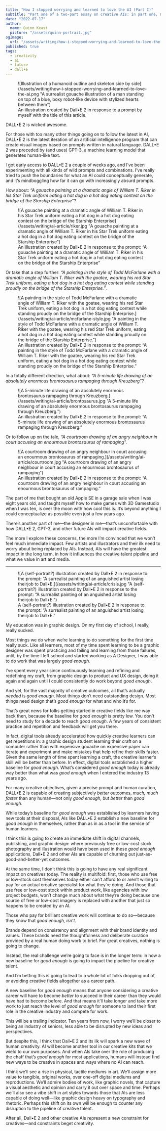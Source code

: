 ```yaml
---
title: "How I stopped worrying and learned to love the AI (Part I)"
subtitle: "Part one of a two-part essay on creative AIs: in part one, my optimism and excitement for our creative future, and in part two, my discomfort with the prospect of living in a persistent unreality."
date: "2022-07-17"
author:
  name: Quinn Keast
  picture: "/assets/quinn-portrait.jpg"
ogImage:
  url: "/assets/writing/how-i-stopped-worrying-and-learned-to-love-the-ai.png"
published: true
tags:
  - creativity
  - ai
  - future
  - dall•e
---
```


<figure>
  ![Illustration of a humanoid outline and skeleton side by
  side](/assets/writing/how-i-stopped-worrying-and-learned-to-love-the-ai.png "A
  surrealist gouache illustration of a man standing on top of a blue, boxy
  robot-like device with stylized hearts between them")
  <figcaption>An illustration created by Dall•E 2 in response to a prompt by myself with
    the title of this article.</figcaption>
</figure>

DALL•E 2 is wicked awesome.

For those with too many other things going on to follow the latest in AI, DALL•E 2 is the latest iteration of an artificial intelligence program that can create visual images based on prompts written in natural language. DALL•E 2 was preceded by (and uses) GPT-3, a machine learning model that generates human-like text.

I got early access to DALL•E 2 a couple of weeks ago, and I’ve been experimenting with all kinds of wild prompts and combinations. I’ve really tried to push the boundaries for what an AI could conceptually generate, and it’s mindboggling how far it can go with increasingly absurd prompts.

How about: _“A gouache painting at a dramatic angle of William T. Riker in his Star Trek uniform eating a hot dog in a hot dog eating contest on the bridge of the Starship Enterprise”_?

<figure>
  ![A gouache painting at a dramatic angle of William T. Riker in his Star Trek
  uniform eating a hot dog in a hot dog eating contest on the bridge of the
  Starship Enterprise](/assets/writing/ai-article/riker.jpg "A gouache painting
  at a dramatic angle of William T. Riker in his Star Trek uniform eating a hot
  dog in a hot dog eating contest on the bridge of the Starship Enterprise")
  <figcaption>An illustration created by Dall•E 2 in response to the prompt: “A gouache
    painting at a dramatic angle of William T. Riker in his Star Trek uniform
    eating a hot dog in a hot dog eating contest on the bridge of the Starship
    Enterprise”</figcaption>
</figure>

Or take that a step further: _“A painting in the style of Todd McFarlane with a dramatic angle of William T. Riker with the goatee, wearing his red Star Trek uniform, eating a hot dog in a hot dog eating contest while standing proudly on the bridge of the Starship Enterprise.”_.

<figure>
  ![A painting in the style of Todd McFarlane with a dramatic angle of William T. Riker with the goatee, wearing his red Star Trek uniform, eating a hot dog in a hot dog eating contest while standing proudly on the bridge of the Starship Enterprise.](/assets/writing/ai-article/mcfarlane-style.jpg "A painting in the style of Todd McFarlane with a dramatic angle of William T. Riker with the goatee, wearing his red Star Trek uniform, eating a hot dog in a hot dog eating contest while standing proudly on the bridge of the Starship Enterprise.")
  <figcaption>An illustration created by Dall•E 2 in response to the prompt: “A painting in the style of Todd McFarlane with a dramatic angle of William T. Riker with the goatee, wearing his red Star Trek uniform, eating a hot dog in a hot dog eating contest while standing proudly on the bridge of the Starship Enterprise.”</figcaption>
</figure>

In a totally different direction, what about: _“A 5-minute life drawing of an absolutely enormous brontosaurus rampaging through Kreuzberg”_?

<figure>
  ![A 5-minute life drawing of an absolutely enormous brontosaurus rampaging through Kreuzberg.](/assets/writing/ai-article/brontosaurus.jpg "A 5-minute life drawing of an absolutely enormous brontosaurus rampaging through Kreuzberg.")
  <figcaption>An illustration created by Dall•E 2 in response to the prompt: “A 5-minute life drawing of an absolutely enormous brontosaurus rampaging through Kreuzberg.”</figcaption>
</figure>

Or to follow up on the tale, _“A courtroom drawing of an angry neighbour in court accusing an enourmous brontosaurus of rampaging”_.

<figure>
  ![A courtroom drawing of an angry neighbour in court accusing an enourmous brontosaurus of rampaging.](/assets/writing/ai-article/courtroom.jpg "A courtroom drawing of an angry neighbour in court accusing an enourmous brontosaurus of rampaging")
  <figcaption>An illustration created by Dall•E 2 in response to the prompt: “A courtroom drawing of an angry neighbour in court accusing an enourmous brontosaurus of rampaging.”</figcaption>
</figure>

The part of me that bought an old Apple SE in a garage sale when I was eight years old, and taught myself how to make games with 3D Gamestudio when I was ten, is over the moon with how cool this is. It’s beyond anything I could conceptualize as possible even just a few years ago.

There’s another part of me—the designer in me—that’s uncomfortable with how DALL•E 2, GPT-3, and other future AIs will impact creative fields.

The more I explore these concerns, the more I’m convinced that we won’t feel much immediate impact. Few artists and illustrators and their ilk need to worry about being replaced by AIs. Instead, AIs will have the greatest impact in the long term, in how it influences the creative talent pipeline and what we value in art and media.

---

<figure>
  ![A (self-portrait?) illustration created by Dall•E 2 in response to the prompt: “A surrealist painting of an anguished artist losing theirjob to Dall•E.](/assets/writing/ai-article/crisis.jpg "A (self-portrait?) illustration created by Dall•E 2 in response to the prompt: “A surrealist painting of an anguished artist losing theirjob to Dall•E.")
  <figcaption>A (self-portrait?) illustration created by Dall•E 2 in response to the prompt: “A surrealist painting of an anguished artist losing theirjob to Dall•E.”</figcaption>
</figure>

My education was in graphic design. On my first day of school, I really, really sucked.

Most things we do when we’re learning to do something for the first time really suck. Like all learners, most of my time spent learning to be a graphic designer was spent practicing and failing and learning from those failures, until, by the time I left school and started working as A Designer, I was able to do work that was largely _good enough_.

I’ve spent every year since continuously learning and refining and redefining my craft, from graphic design to product and UX design, doing it again and again until I could consistently do work beyond _good enough_.

And yet, for the vast majority of creative outcomes, all that’s actually _needed_ is _good enough_.
Most things don’t need outstanding design. Most things need design that’s _good enough_ for what and who it’s for.

That’s great news for folks getting started in creative fields like me way back then, because the baseline for _good enough_ is pretty low. You don’t need to study for a decade to reach _good enough_. A few years of consistent practice and repetition and feedback will get you there.

In fact, digital tools already accelerated how quickly creative learners can get repetitions in: a graphic design student learning their craft on a computer rather than with expensive gouache on expensive paper can iterate and experiment and make mistakes that help refine their skills faster. Given the same length of time spent learning a craft, the creative learner’s skill will be better than before. In effect, digital tools established a higher baseline for _good enough_. What’s considered _good enough_ today is already way better than what was _good enough_ when I entered the industry 13 years ago.

For many creative objectives, given a precise prompt and human curation, DALL•E 2 is capable of creating subjectively _better_ outcomes, _much, much faster_ than any human—not only _good enough_, but _better_ than _good enough_.

While today’s baseline for _good enough_ was established by learners having new tools at their disposal, AIs like DALL•E 2 establish a new baseline for _good enough_ in themselves, rather than as in as a tool in the service of human learners.

I think this is going to create an immediate shift in digital channels, publishing, and graphic design: where previously free or low-cost stock photography and illustration would have been used in these _good enough_ applications, Dall•E 2 and other AIs are capable of churning out just-as-good-and-better-yet outcomes.

At the same time, I don’t think this is going to have any real significant impact on creatives today. The reality is multifold: first, those who use free or low-stock cost themselves today either can’t afford to or aren’t willing to pay for an actual creative specialist for what they’re doing. And those that use free or low-cost stock within product work, like agencies with low project budgets, won’t change much about what they’re doing because one source of free or low-cost imagery is replaced with another that just so happens to be created by an AI.

Those who pay for brilliant creative work will continue to do so—because they know that _good enough, isn’t_.

Brands depend on consistency and alignment with their brand identity and values. These brands need the thoughtfulness and deliberate curation provided by a real human doing work to brief. For great creatives, nothing is going to change.

Instead, the real challenge we’re going to face is in the longer term: in how a new baseline for _good enough_ is going to impact the pipeline for creative talent.

And I’m betting this is going to lead to a whole lot of folks dropping out of, or avoiding creative fields altogether as a career path.

A new baseline for _good enough_ means that anyone considering a creative career will have to become _better_ to succeed in their career than they would have had to become before. And that means it’ll take longer and take more work to just reach the level of _good enough_ for someone to land their first role in the creative industry and compete for work.

This will be a trailing indicator. Ten years from now, I worry we’ll be closer to being an industry of seniors, less able to be disrupted by new ideas and perspectives.

But despite this, I think that Dall•E 2 and its ilk will spark a new wave of human creativity. AI will become another tool in our creative kits that we wield to our own purposes. And when AIs take over the role of producing the chaff that’s _good enough_ for most applications, humans will instead find new ways to be creative in spaces and ways where no AI can reach.

I think we’ll see a rise in physical, tactile mediums in art. We’ll assign more value to tangible, original works, over one-off digital mediums and reproductions. We’ll admire bodies of work, like graphic novels, that capture a visual aesthetic and opinion and carry it out over space and time. Perhaps we’ll also see a vibe shift in art styles towards those that AIs are less capable of doing well—like graphic design heavy on typography and rhetoric.
Perhaps this shift on its own will be enough to counter any disruption to the pipeline of creative talent.

After all, Dall•E 2 and other creative AIs represent a new constraint for creatives—and constraints beget creativity.
